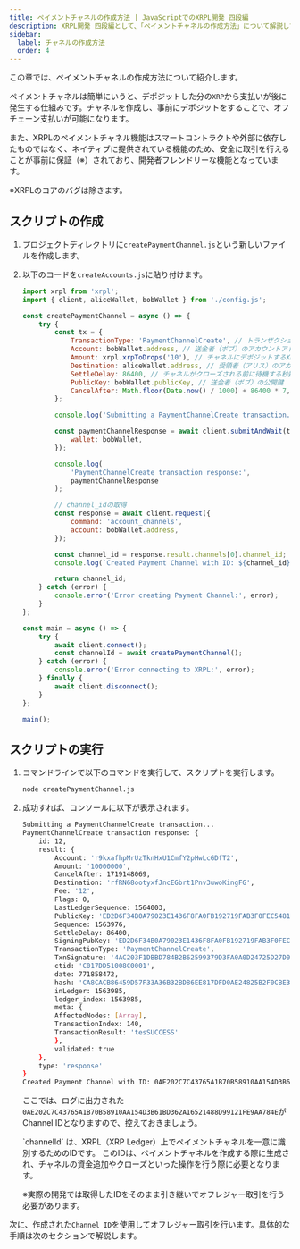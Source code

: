 ```yaml
---
title: ペイメントチャネルの作成方法 | JavaScriptでのXRPL開発 四段編
description: XRPL開発 四段編として、「ペイメントチャネルの作成方法」について解説しているページです。
sidebar:
  label: チャネルの作成方法
  order: 4
---
```



この章では、ペイメントチャネルの作成方法について紹介します。

ペイメントチャネルは簡単にいうと、デポジットした分の`XRP`から支払いが後に発生する仕組みです。チャネルを作成し、事前にデポジットをすることで、オフチェーン支払いが可能になります。

また、XRPLのペイメントチャネル機能はスマートコントラクトや外部に依存したものではなく、ネイティブに提供されている機能のため、安全に取引を行えることが事前に保証（※）されており、開発者フレンドリーな機能となっています。

※XRPLのコアのバグは除きます。

## スクリプトの作成

<Steps>

1. プロジェクトディレクトリに`createPaymentChannel.js`という新しいファイルを作成します。
2. 以下のコードを`createAccounts.js`に貼り付けます。

    ```javascript
    import xrpl from 'xrpl';
    import { client, aliceWallet, bobWallet } from './config.js';

    const createPaymentChannel = async () => {
        try {
            const tx = {
                TransactionType: 'PaymentChannelCreate', // トランザクションタイプ: PaymentChannelCreate
                Account: bobWallet.address, // 送金者（ボブ）のアカウントアドレス
                Amount: xrpl.xrpToDrops('10'), // チャネルにデポジットするXRPの量（ここでは10 XRP）
                Destination: aliceWallet.address, // 受領者（アリス）のアカウントアドレス
                SettleDelay: 86400, // チャネルがクローズされる前に待機する秒数（ここでは1日）
                PublicKey: bobWallet.publicKey, // 送金者（ボブ）の公開鍵
                CancelAfter: Math.floor(Date.now() / 1000) + 86400 * 7, // チャネルがキャンセルされるまでの秒数（ここでは1週間）
            };

            console.log('Submitting a PaymentChannelCreate transaction...');

            const paymentChannelResponse = await client.submitAndWait(tx, {
                wallet: bobWallet,
            });

            console.log(
                'PaymentChannelCreate transaction response:',
                paymentChannelResponse
            );

            // channel_idの取得
            const response = await client.request({
                command: 'account_channels',
                account: bobWallet.address,
            });

            const channel_id = response.result.channels[0].channel_id;
            console.log(`Created Payment Channel with ID: ${channel_id}`);

            return channel_id;
        } catch (error) {
            console.error('Error creating Payment Channel:', error);
        }
    };

    const main = async () => {
        try {
            await client.connect();
            const channelId = await createPaymentChannel();
        } catch (error) {
            console.error('Error connecting to XRPL:', error);
        } finally {
            await client.disconnect();
        }
    };

    main();
    ```
</Steps>


## スクリプトの実行

<Steps>

1. コマンドラインで以下のコマンドを実行して、スクリプトを実行します。

    ```bash
    node createPaymentChannel.js
    ```

2. 成功すれば、コンソールに以下が表示されます。
    ```bash
    Submitting a PaymentChannelCreate transaction...
    PaymentChannelCreate transaction response: {
        id: 12,
        result: {
            Account: 'r9kxafhpMrUzTknHxU1CmfY2pHwLcGDfT2',
            Amount: '10000000',
            CancelAfter: 1719148069,
            Destination: 'rfRN68ootyxfJncEGbrt1Pnv3uwoKingFG',
            Fee: '12',
            Flags: 0,
            LastLedgerSequence: 1564003,
            PublicKey: 'ED2D6F34B0A79023E1436F8FA0FB192719FAB3F0FEC5481270D455093157E3856A',
            Sequence: 1563976,
            SettleDelay: 86400,
            SigningPubKey: 'ED2D6F34B0A79023E1436F8FA0FB192719FAB3F0FEC5481270D455093157E3856A',
            TransactionType: 'PaymentChannelCreate',
            TxnSignature: '4AC203F1DBBD784B2B62599379D3FA0A0D24725D27D025DCA4651918C8289A64E3D445D2874D8DA018DB5AECB1A8CF6437EE8C1AAC7945D4963B3B66E73C0108',
            ctid: 'C017DD51008C0001',
            date: 771858472,
            hash: 'CA8CACB86459D57F33A36B32BD86EE817DFD0AE24825B2F0CBE3BE80CF464A08',
            inLedger: 1563985,
            ledger_index: 1563985,
            meta: {
            AffectedNodes: [Array],
            TransactionIndex: 140,
            TransactionResult: 'tesSUCCESS'
            },
            validated: true
        },
        type: 'response'
    }
    Created Payment Channel with ID: 0AE202C7C43765A1B70B58910AA154D3B61BD362A16521488D99121FE9AA784E
    ```

    ここでは、ログに出力された`0AE202C7C43765A1B70B58910AA154D3B61BD362A16521488D99121FE9AA784E`がChannel IDとなりますので、控えておきましょう。

    <Aside>
    `channelId` は、XRPL（XRP Ledger）上でペイメントチャネルを一意に識別するためのIDです。
    このIDは、ペイメントチャネルを作成する際に生成され、チャネルの資金追加やクローズといった操作を行う際に必要となります。
    </Aside>

    ※実際の開発では取得したIDをそのまま引き継いでオフレジャー取引を行う必要があります。
</Steps>

次に、作成された`Channel ID`を使用してオフレジャー取引を行います。具体的な手順は次のセクションで解説します。  